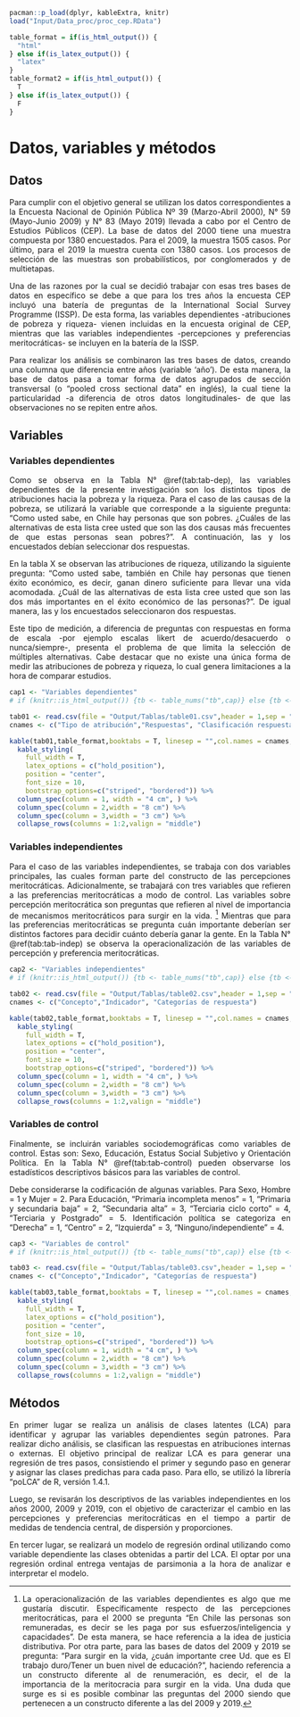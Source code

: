 ```r
pacman::p_load(dplyr, kableExtra, knitr)
load("Input/Data_proc/proc_cep.RData")
```

```r
table_format = if(is_html_output()) {
  "html"
} else if(is_latex_output()) {
  "latex"
}
table_format2 = if(is_html_output()) {
  T
} else if(is_latex_output()) {
  F
}
```

# Datos, variables y métodos

## Datos

<div style="text-align: justify">

Para cumplir con el objetivo general se utilizan los datos correspondientes a la Encuesta Nacional de Opinión Pública Nº 39 (Marzo-Abril 2000), N° 59 (Mayo-Junio 2009) y N° 83 (Mayo 2019) llevada a cabo por el Centro de Estudios Públicos (CEP). La base de datos del 2000 tiene una muestra compuesta por 1380 encuestados. Para el 2009, la muestra 1505 casos. Por último, para el 2019 la muestra cuenta con 1380 casos. Los procesos de selección de las muestras son probabilísticos, por conglomerados y de multietapas. 

Una de las razones por la cual se decidió trabajar con esas tres bases de datos en específico se debe a que para los tres años la encuesta CEP incluyó una batería de preguntas de la International Social Survey Programme (ISSP). De esta forma, las variables dependientes -atribuciones de pobreza y riqueza- vienen incluidas en la encuesta original de CEP, mientras que las variables independientes -percepciones y preferencias meritocráticas- se incluyen en la batería de la ISSP. 

Para realizar los análisis se combinaron las tres bases de datos, creando una columna que diferencia entre años (variable 'año'). De esta manera, la base de datos pasa a tomar forma de datos agrupados de sección transversal (o "pooled cross sectional data" en inglés), la cual tiene la particularidad -a diferencia de otros datos longitudinales- de que las observaciones no se repiten entre años.

## Variables

### Variables dependientes

<div style="text-align: justify">

Como se observa en la Tabla N° \@ref(tab:tab-dep), las variables dependientes de la presente investigación son los distintos tipos de atribuciones hacia la pobreza y la riqueza. Para el caso de las causas de la pobreza, se utilizará la variable que corresponde a la siguiente pregunta: “Como usted sabe, en Chile hay personas que son pobres. ¿Cuáles de las alternativas de esta lista cree usted que son las dos causas más frecuentes de que estas personas sean pobres?”. A continuación, las y los encuestados debían seleccionar dos respuestas. 

En la tabla X se observan las atribuciones de riqueza, utilizando la siguiente pregunta: “Como usted sabe, también en Chile hay personas que tienen éxito económico, es decir, ganan dinero suficiente para llevar una vida acomodada. ¿Cuál de las alternativas de esta lista cree usted que son las dos más importantes en el éxito económico de las personas?”. De igual manera, las y los encuestados seleccionaron dos respuestas. 

Este tipo de medición, a diferencia de preguntas con respuestas en forma de escala -por ejemplo escalas likert de acuerdo/desacuerdo o nunca/siempre-, presenta el problema de que limita la selección de múltiples alternativas. Cabe destacar que no existe una única forma de medir las atribuciones de pobreza y riqueza, lo cual genera limitaciones a la hora de comparar estudios.

```r
cap1 <- "Variables dependientes"
# if (knitr::is_html_output()) {tb <- table_nums("tb",cap)} else {tb <- cap}
```

```r
tab01 <- read.csv(file = "Output/Tablas/table01.csv",header = 1,sep = ";",encoding = "UTF-8")
cnames <- c("Tipo de atribución","Respuestas", "Clasificación respuestas")

kable(tab01,table_format,booktabs = T, linesep = "",col.names = cnames, caption = cap1) %>%
  kable_styling(
    full_width = T,
    latex_options = c("hold_position"),
    position = "center",
    font_size = 10,
    bootstrap_options=c("striped", "bordered")) %>%
  column_spec(column = 1, width = "4 cm", ) %>%
  column_spec(column = 2,width = "8 cm") %>%
  column_spec(column = 3,width = "3 cm") %>%
  collapse_rows(columns = 1:2,valign = "middle")
```

### Variables independientes

<div style="text-align: justify">

Para el caso de las variables independientes, se trabaja con dos variables principales, las cuales forman parte del constructo de las percepciones meritocráticas. Adicionalmente, se trabajará con tres variables que refieren a las preferencias meritocráticas a modo de control. Las variables sobre percepción meritocrática son preguntas que refieren al nivel de importancia de mecanismos meritocráticos para surgir en la vida. [^1] Mientras que para las preferencias meritocráticas se pregunta cuán importante deberían ser distintos factores para decidir cuánto debería ganar la gente. En la Tabla N° \@ref(tab:tab-indep) se observa la operacionalización de las variables de percepción y preferencia meritocráticas.

```r
cap2 <- "Variables independientes"
# if (knitr::is_html_output()) {tb <- table_nums("tb",cap)} else {tb <- cap}
```

```r
tab02 <- read.csv(file = "Output/Tablas/table02.csv",header = 1,sep = ";",encoding = "UTF-8")
cnames <- c("Concepto","Indicador", "Categorías de respuesta")

kable(tab02,table_format,booktabs = T, linesep = "",col.names = cnames, caption = cap2) %>%
  kable_styling(
    full_width = T,
    latex_options = c("hold_position"),
    position = "center",
    font_size = 10,
    bootstrap_options=c("striped", "bordered")) %>%
  column_spec(column = 1, width = "4 cm", ) %>%
  column_spec(column = 2,width = "8 cm") %>%
  column_spec(column = 3,width = "3 cm") %>%
  collapse_rows(columns = 1:2,valign = "middle")
```

### Variables de control

<div style="text-align: justify">

Finalmente, se incluirán variables sociodemográficas como variables de control. Estas son: Sexo, Educación, Estatus Social Subjetivo y Orientación Política. En la Tabla N° \@ref(tab:tab-control) pueden observarse los estadísticos descriptivos básicos para las variables de control. 

Debe considerarse la codificación de algunas variables. Para Sexo, Hombre = 1 y Mujer = 2. Para Educación, "Primaria incompleta menos" = 1, "Primaria y secundaria baja" = 2, "Secundaria alta" = 3, "Terciaria ciclo corto" = 4, "Terciaria y Postgrado" = 5. Identificación política se categoriza en "Derecha" = 1, "Centro" = 2, "Izquierda" = 3, "Ninguno/independiente" = 4. 


```r
cap3 <- "Variables de control"
# if (knitr::is_html_output()) {tb <- table_nums("tb",cap)} else {tb <- cap}
```

```r
tab03 <- read.csv(file = "Output/Tablas/table03.csv",header = 1,sep = ";",encoding = "UTF-8")
cnames <- c("Concepto","Indicador", "Categorías de respuesta")

kable(tab03,table_format,booktabs = T, linesep = "",col.names = cnames, caption = cap3) %>%
  kable_styling(
    full_width = T,
    latex_options = c("hold_position"),
    position = "center",
    font_size = 10,
    bootstrap_options=c("striped", "bordered")) %>%
  column_spec(column = 1, width = "4 cm", ) %>%
  column_spec(column = 2,width = "8 cm") %>%
  column_spec(column = 3,width = "3 cm") %>%
  collapse_rows(columns = 1:2,valign = "middle")
```

## Métodos

<div style="text-align: justify">

En primer lugar se realiza un análisis de clases latentes (LCA) para identificar y agrupar las variables dependientes según patrones. Para realizar dicho análisis, se clasifican las respuestas en atribuciones internas o externas. El objetivo principal de realizar LCA es para generar una regresión de tres pasos, consistiendo el primer y segundo paso en generar y asignar las clases predichas para cada paso. Para ello, se utilizó la librería “poLCA” de R, versión 1.4.1.

Luego, se revisarán los descriptivos de las variables independientes en los años 2000, 2009 y 2019, con el objetivo de caracterizar el cambio en las percepciones y preferencias meritocráticas en el tiempo a partir de medidas de tendencia central, de dispersión y proporciones.

En tercer lugar, se realizará un modelo de regresión ordinal utilizando como variable dependiente las clases obtenidas a partir del LCA. El optar por una regresión ordinal entrega ventajas de parsimonia a la hora de analizar e interpretar el modelo.

[^1]: La operacionalización de las variables dependientes es algo que me gustaría discutir. Específicamente respecto de las percepciones meritocráticas, para el 2000 se pregunta "En Chile las personas son remuneradas, es decir se les paga por sus esfuerzos/inteligencia y capacidades". De esta manera, se hace referencia a la idea de justicia distributiva. Por otra parte, para las bases de datos del 2009 y 2019 se pregunta: "Para surgir en la vida, ¿cuán importante cree Ud. que es El trabajo duro/Tener un buen nivel de educación?", haciendo referencia a un constructo diferente al de renumeración, es decir, el de la importancia de la meritocracia para surgir en la vida. Una duda que surge es si es posible combinar las preguntas del 2000 siendo que pertenecen a un constructo diferente a las del 2009 y 2019.